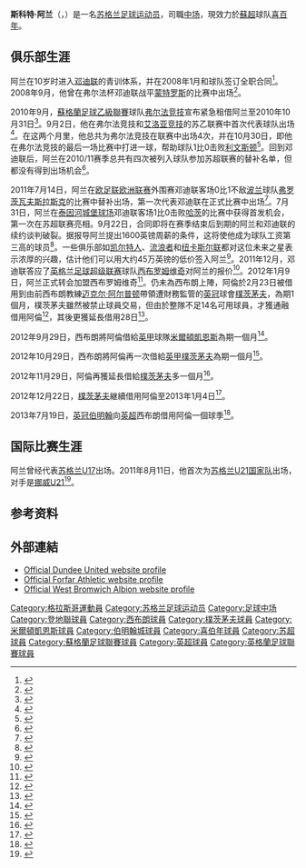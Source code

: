 {{noteta|G1=足球|G2=苏超|G3=EPL
|T=zh-hans:斯科特·阿兰; zh-hk:史葛·阿倫;
|1=zh-hans:斯科特; zh-hk:史葛;
|2=zh-hans:阿兰; zh-hk:阿倫;
}}
{{Infobox football biography 2
| name                = 斯科特·阿兰<br>''Scott Allan''
| image               = [[File:Scott_Allan_BCFC_2013.jpg|220px]]
| caption             = 2013年外借[[伯明翰城足球俱乐部|伯明翰]]時期
| fullname            = Scott Allan
| dateofbirth         = {{birth date and age|1991|11|28|df=y}}
| cityofbirth         = [[格拉斯哥|格拉斯哥]]
| countryofbirth      = [[苏格兰|苏格兰]]
| height              = {{height|m=1.75}}
| position            = [[中场|中场]]
| currentclub         = [[希伯尼安足球俱乐部|喜百年]]
| clubnumber          = 23
| youthyears1         = 2001−2008
| youthclubs1         = [[邓迪联足球俱乐部|邓迪联]]
| years1              = 2008−2012
| clubs1              = [[邓迪联足球俱乐部|邓迪联]]
| caps1               = 8
| goals1              = 0
| years2              = 2010
| clubs2              = → [[弗尔法竞技足球俱乐部|弗尔法竞技]]
| caps2               = 4
| goals2              = 1
| years3              = 2012−2014
| clubs3              = [[西布罗姆维奇足球俱乐部|西布罗姆维奇]]
| caps3               = 0
| goals3              = 0
| years4              = 2012
| clubs4              = → [[朴茨茅斯足球俱乐部|樸茨茅夫]]
| caps4               = 15
| goals4              = 1
| years5              = 2012
| clubs5              = → [[米尔顿凯恩斯足球俱乐部|米爾頓凱恩斯]]
| caps5               = 4
| goals5              = 0
| years6              = 2012−2013
| clubs6              = → [[朴茨茅斯足球俱乐部|樸茨茅夫]]
| caps6               = 9
| goals6              = 1
| years7              = 2013−2014
| clubs7              = → [[伯明翰城足球俱乐部|伯明翰]]
| caps7               = 5
| goals7              = 0
| years8              = 2014−2015
| clubs8              = [[希伯尼安足球俱乐部|喜百年]]
| caps8               = 33
| goals8              = 2
| years9              = 2015−2019
| clubs9              = [[些路迪足球會|些路迪]]
| caps9               = 13
| goals9              = 0
| years10              = 2016−2017
| clubs10              = → [[洛達咸足球會|洛達咸]]
| caps10               = 10
| goals10              = 0
| years11              = 2017−2018
| clubs11              = → [[登地足球會|登地]]
| caps11               = 16
| goals11              = 0
| years12              = 2018
| clubs12              = → [[希伯尼安足球俱乐部|喜百年]]
| caps12               = 12
| goals12              = 3
| years13              = 2019−
| clubs13              = [[希伯尼安足球俱乐部|喜百年]]
| caps13               = 20
| goals13              = 4
| nationalyears1      = 2007−2008
| nationalteam1       = [[w:en:Scotland_national_under-17_football_team|苏格兰U17]]
| nationalcaps1       = 4
| nationalgoals1      = 0
| nationalyears2      = 2011−2012
| nationalteam2       = [[蘇格蘭21歲以下足球代表隊|苏格兰U21]]
| nationalcaps2       = 10
| nationalgoals2      = 0
| club-update         = 2019年12月26日 02:33 (UTC)
| nationalteam-update = 2013年10月1日 19:16 (UTC)
}}

'''斯科特·阿兰'''（{{lang-en|'''Scott Allan'''}}，{{bd|1991年|11月28日|catIdx=Allan, Scott}}）是一名[[苏格兰|苏格兰]][[足球|足球]][[运动员|运动员]]，司職[[中场|中场]]，現效力於[[蘇超|蘇超]]球队[[希伯尼安足球俱乐部|喜百年]]。

==俱乐部生涯==
阿兰在10岁时进入[[邓迪<联足球俱乐部|邓迪联]]的青训体系，并在2008年1月和球队签订全职合同<ref name="scott_allan">{{cite news |title=1st Team Scott Allan |url=http://www.dundeeunitedfc.co.uk/index.asp?tm=124&ID=333 |work=www.dundeeunitedfc.co.uk |publisher=Dundee United F.C. |accessdate=1 August 2011 |deadurl=yes |archiveurl=https://web.archive.org/web/20120929052339/http://www.dundeeunitedfc.co.uk/index.asp?tm=124&ID=333 |archivedate=2012年9月29日 }}</ref>。2008年9月，他曾在弗尔法杯邓迪联战平[[蒙特罗斯足球俱乐部|蒙特罗斯]]的比赛中出场<ref>{{cite news |title=United XI Fixtures and Results |url=http://www.dundeeunitedfc.co.uk/index.asp?tm=10&cd=292&date=2008&cd1=1 |work=www.dundeeunitedfc.co.uk |publisher=Dundee United F.C. |date=14 July 2011 |accessdate=14 July 2011 |deadurl=yes |archiveurl=https://www.webcitation.org/6Bikv4eHO?url=http://www.dundeeunitedfc.co.uk/index.asp?tm=10 |archivedate=2012年10月27日 }}</ref>。

2010年9月，[[蘇格蘭足球乙級聯賽|蘇格蘭足球乙級聯賽]]球队[[弗尔法竞技足球俱乐部|弗尔法竞技]]宣布紧急租借阿兰至2010年10月31日<ref>{{cite news |title=Forfar Athletic Football Club: Scott Allan |url=http://www.forfarathletic.co.uk/official/players.php?id=227&status=30&season=2010 |work=forfarathletic.co.uk |publisher=Forfar Athletic F.C. |date=2 September 2010 |accessdate=1 August 2011 |archive-date=2011-09-30 |archive-url=https://web.archive.org/web/20110930205105/http://www.forfarathletic.co.uk/official/players.php?id=227&status=30&season=2010 |dead-url=no }}</ref>。9月2日，他在弗尔法竞技和[[艾洛亚竞技足球俱乐部|艾洛亚竞技]]的苏乙联赛中首次代表球队出场<ref>{{cite news |title=Alloa 3-2 Forfar Athletic |url=http://news.bbc.co.uk/sport2/hi/football/scot_div_1/9050061.stm |work=BBC Sport |publisher=British Broadcasting Corporation |date=2 October 2010 |accessdate=1 August 2011 |archive-date=2012-10-27 |archive-url=https://www.webcitation.org/6BikvtSYA?url=http://news.bbc.co.uk/sport2/hi/football/scot_div_1/9050061.stm |dead-url=no }}</ref>。在这两个月里，他总共为弗尔法竞技在联赛中出场4次，并在10月30日，即他在弗尔法竞技的最后一场比赛中打进一球，帮助球队1比0击败[[利文斯顿足球俱乐部|利文斯顿]]<ref>{{cite news |title=Forfar 1-0 Livingston |url=http://news.bbc.co.uk/sport2/hi/football/scot_div_1/9137577.stm |work=BBC Sport |publisher=British Broadcasting Corporation |date=30 October 2010 |accessdate=1 August 2011 |archive-date=2012-10-27 |archive-url=https://www.webcitation.org/6BikwlJZi?url=http://news.bbc.co.uk/sport2/hi/football/scot_div_1/9137577.stm |dead-url=no }}</ref>。回到邓迪联后，阿兰在2010/11赛季总共有四次被列入球队参加苏超联赛的替补名单，但都没有得到出场机会<ref name="soccerway_stats">{{cite news |title=Scott Allan |url=http://www.soccerway.com/players/scott-allan/157090/ |work=Soccerway |publisher=Global Sports Media |accessdate=1 August 2011 |archive-date=2011-10-13 |archive-url=https://web.archive.org/web/20111013030421/http://www.soccerway.com/players/scott-allan/157090/ |dead-url=no }}</ref>。

2011年7月14日，阿兰在[[欧足联欧洲联赛|欧足联欧洲联赛]]外围赛邓迪联客场0比1不敌[[波兰|波兰]]球队[[弗罗茨瓦夫斯拉斯克足球俱乐部|弗罗茨瓦夫斯拉斯克]]的比赛中替补出场，第一次代表邓迪联在正式比赛中出场<ref>{{cite news |title=Slask Wroclaw 1 - 0 Dundee Utd |url=http://news.bbc.co.uk/sport2/hi/football/14145591.stm |work=BBC Sport |publisher=British Broadcasting Corporation |date=14 July 2011 |accessdate=14 July 2011 |archive-date=2012-10-27 |archive-url=https://www.webcitation.org/6BikzB1eh?url=http://www.bbc.co.uk/sport/0/football/14145591 |dead-url=no }}</ref>。7月31日，阿兰在[[泰因河城堡球场|泰因河城堡球场]]邓迪联客场1比0击败[[哈茨足球俱乐部|哈茨]]的比赛中获得首发机会，第一次在苏超联赛亮相。9月22日，合同即将在赛季结束后到期的阿兰和邓迪联的续约谈判破裂。据报导阿兰提出1600英镑周薪的条件，这将使他成为球队工资第三高的球员<ref>{{cite news |title= Dundee United boss Peter Houston: I'm disappointed unproven kid Scott Allan has asked for £1600-a-week |url=http://www.dailyrecord.co.uk/football/spl/2011/09/23/dundee-united-boss-peter-houston-i-m-disappointed-unproven-kid-scott-allan-has-asked-for-1600-a-week-86908-23439961/ |work=Daily Record |publisher=Trinity Mirror |date=23 September 2011 |accessdate=23 September 2011 }}</ref>。一些俱乐部如[[凯尔特人足球俱乐部|凯尔特人]]、[[格拉斯哥流浪者足球俱乐部|流浪者]]和[[纽卡斯尔联足球俱乐部|纽卡斯尔联]]都对这位未来之星表示浓厚的兴趣，估计他们可以用大约45万英镑的低价签入阿兰<ref>{{cite news |title=Friday's gossip column - transfers and rumours |url=http://news.bbc.co.uk/sport1/hi/football/gossip_and_transfers/9597971.stm |work=BBC Sport |publisher=British Broadcasting Corporation |date=22 September 2011 |accessdate=23 September 2011 }}</ref>。2011年12月，邓迪联答应了[[英格兰足球超级联赛|英格兰足球超级联赛]]球队[[西布罗姆维奇足球俱乐部|西布罗姆维奇]]对阿兰的报价<ref>{{cite news |title=Dundee United agree to sell Scott Allan to West Brom|url=http://news.bbc.co.uk/sport1/hi/football/16187975.stm |work=BBC Sport |publisher=British Broadcasting Corporation |date=14 December 2011 |accessdate=14 December 2011 }}</ref>。2012年1月9日，阿兰正式转会加盟西布罗姆维奇<ref>{{cite news |title=Scott Allan joins West Bromwich Albion from Dundee Utd|url=http://news.bbc.co.uk/sport1/hi/football/16368881.stm |work=BBC Sport |publisher=British Broadcasting Corporation |date=9 January 2012 |accessdate=9 January 2012}}</ref>。仍未為西布朗上陣，阿倫於2月23日被借用到由前西布朗教練[[迈克尔·阿尔普顿|迈克尔·阿尔普顿]]帶領遭財務監管的[[英冠|英冠]]球會[[朴茨茅斯足球俱乐部|樸茨茅夫]]，為期1個月，樸茨茅夫雖然被禁止球員交易，但由於整隊不足14名可用球員，才獲通融借用阿倫<ref>{{cite news |language=en |url=http://www.bbc.co.uk/sport/0/football/17142549 |title=Portsmouth sign West Brom midfielder Scott Allan |publisher=''[[BBC_Sport|BBC Sport]]'' |date=2012-02-23 |accessdate=2012-02-24 |archive-date=2012-10-27 |archive-url=https://www.webcitation.org/6Bil3fntk?url=http://www.bbc.co.uk/sport/0/football/17142549 |dead-url=no }}</ref>，其後更獲延長借用28日<ref>{{cite news |language=en |url=http://www.bbc.co.uk/sport/0/football/17481934 |title=Portsmouth sign Manchester City youngsters on loan |publisher=''[[BBC_Sport|BBC Sport]]'' |date=2012-03-22 |accessdate=2012-03-23 |archive-date=2012-03-23 |archive-url=https://web.archive.org/web/20120323192946/http://www.bbc.co.uk/sport/0/football/17481934 |dead-url=no }}</ref>。

2012年9月29日，西布朗將阿倫借給[[英甲|英甲]]球隊[[米尔顿凯恩斯足球俱乐部|米爾頓凱恩斯]]為期一個月<ref>{{cite news |language=en |url=http://www.bbc.co.uk/sport/0/football/19771555 |title=MK Dons sign Scott Allan from West Bromwich Albion |publisher=''[[BBC_Sport|BBC Sport]]'' |date=2012-09-29 |accessdate=2013-10-01 |archive-date=2012-10-27 |archive-url=https://www.webcitation.org/6Bil7KwOJ?url=http://www.bbc.co.uk/sport/0/football/19771555 |dead-url=no }}</ref>。

2012年10月29日，西布朗將阿倫再一次借給[[英甲|英甲]][[朴茨茅斯足球俱乐部|樸茨茅夫]]為期一個月<ref>{{cite news |language=en |url=http://www.bbc.co.uk/sport/0/football/20124232 |title=Portsmouth re-sign West Brom's Scott Allan |publisher=''[[BBC_Sport|BBC Sport]]'' |date=2012-10-29 |accessdate=2013-10-01 |archive-date=2012-11-23 |archive-url=https://www.webcitation.org/6CNglEW42?url=http://www.bbc.co.uk/sport/0/football/20124232 |dead-url=no }}</ref>。

2012年11月29日，阿倫再獲延長借給[[朴茨茅斯足球俱乐部|樸茨茅夫]]多一個月<ref>{{cite news |language=en |url=http://www.bbc.co.uk/sport/0/football/20540579 |title=Scott Allan extends Portsmouth loan stay from West Brom |publisher=''[[BBC_Sport|BBC Sport]]'' |date=2012-11-29 |accessdate=2013-10-01 |archive-date=2012-12-02 |archive-url=https://web.archive.org/web/20121202073233/http://www.bbc.co.uk/sport/0/football/20540579 |dead-url=no }}</ref>。

2012年12月22日，[[朴茨茅斯足球俱乐部|樸茨茅夫]]継續借用阿倫至2013年1月4日<ref>{{cite news |language=en |url=http://www1.skysports.com/football/news/11694/8349773/pompey-extend-deals |title=Pompey extend deals |publisher=''Sky Sports'' |date=2012-12-22 |accessdate=2013-10-01 |archive-date=2013-10-04 |archive-url=https://web.archive.org/web/20131004232425/http://www1.skysports.com/football/news/11694/8349773/pompey-extend-deals |dead-url=no }}</ref>。

2013年7月19日，[[英冠|英冠]][[伯明翰城足球俱乐部|伯明翰]]向[[英超|英超]]西布朗借用阿倫一個球季<ref>{{cite news |language=en |url=http://www.bbc.co.uk/sport/0/football/23381362 |title=Birmingham City take West Brom's Scott Allan on loan |publisher=''[[BBC_Sport|BBC Sport]]'' |date=2013-07-19 |accessdate=2013-10-01 |archive-date=2013-09-25 |archive-url=https://web.archive.org/web/20130925203202/http://www.bbc.co.uk/sport/0/football/23381362 |dead-url=no }}</ref>。

==国际比赛生涯==
阿兰曾经代表[[蘇格蘭17歲以下足球代表隊|苏格兰U17]]出场。2011年8月11日，他首次为[[蘇格蘭21歲以下足球代表隊|苏格兰U21国家队]]出场，对手是[[挪威21岁以下国家足球队|挪威U21]]<ref>{{cite web |title=Scotland U21s defeat Norway |url=http://www.scottishfa.co.uk/scottish_fa_news.cfm?page=128&newsCategoryID=6&newsID=8264 |work=scottishfa.co.uk |publisher=Scottish Football Association |date=10 August 2011 |accessdate=10 August 2011 }}</ref>。

==参考资料==
{{reflist}}

==外部連結==
* [https://web.archive.org/web/20120929052339/http://www.dundeeunitedfc.co.uk/index.asp?tm=124&ID=333 Official Dundee United website profile]
* [http://www.forfarathletic.co.uk/official/players.php?id=227&status=30&season=2010 Official Forfar Athletic website profile] {{Wayback|url=http://www.forfarathletic.co.uk/official/players.php?id=227&status=30&season=2010 |date=20110930205105 }}
* [https://web.archive.org/web/20120122080901/http://www.wba.co.uk/page/ProfilesDetail/0,,10366~53640,00.html Official West Bromwich Albion website profile]

{{DEFAULTSORT:Allan, Scott}}
[[Category:格拉斯哥運動員|Category:格拉斯哥運動員]]
[[Category:苏格兰足球运动员|Category:苏格兰足球运动员]]
[[Category:足球中场|Category:足球中场]]
[[Category:登地聯球員|Category:登地聯球員]]
[[Category:西布朗球員|Category:西布朗球員]]
[[Category:樸茨茅夫球員|Category:樸茨茅夫球員]]
[[Category:米爾頓凱恩斯球員|Category:米爾頓凱恩斯球員]]
[[Category:伯明翰城球員|Category:伯明翰城球員]]
[[Category:喜伯年球員|Category:喜伯年球員]]
[[Category:苏超球員|Category:苏超球員]]
[[Category:蘇格蘭足球聯賽球員|Category:蘇格蘭足球聯賽球員]]
[[Category:英超球員|Category:英超球員]]
[[Category:英格蘭足球聯賽球員|Category:英格蘭足球聯賽球員]]